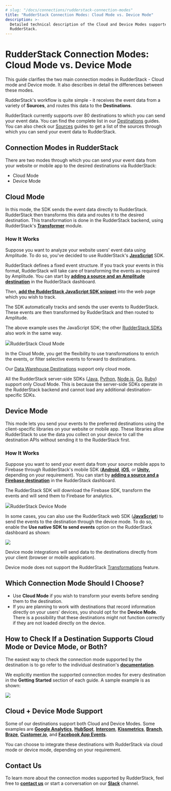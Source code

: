 ```yaml
---
# slug: "/docs/connections/rudderstack-connection-modes"
title: "RudderStack Connection Modes: Cloud Mode vs. Device Mode"
description: >-
  Detailed technical description of the Cloud and Device Modes supported by
  RudderStack.
---
```


# RudderStack Connection Modes: Cloud Mode vs. Device Mode

This guide clarifies the two main connection modes in RudderStack - Cloud mode and Device mode. It also describes in detail the differences between these modes.

RudderStack's workflow is quite simple - it receives the event data from a variety of **Sources**, and routes this data to the **Destinations**.

<div class="successBlock">

  RudderStack currently supports over 80 destinations to which you can send your
  event data. You can find the complete list in our <a href="../../destinations/">Destinations</a> guides. You can also check our <a href="../../stream-sources/">Sources</a> guides to get a list of the sources through which you can send your event data to RudderStack.
</div>

## Connection Modes in RudderStack

There are two modes through which you can send your event data from your website or mobile app to the desired destinations via RudderStack:

- Cloud Mode
- Device Mode

## Cloud Mode

In this mode, the SDK sends the event data directly to RudderStack. RudderStack then transforms this data and routes it to the desired destination. This transformation is done in the RudderStack backend, using RudderStack's [**Transformer**](https://github.com/rudderlabs/rudder-transformer) module.

### How It Works

Suppose you want to analyze your website users' event data using Amplitude. To do so, you've decided to use RudderStack's [**JavaScript**](../../stream-sources/rudderstack-sdk-integration-guides/rudderstack-javascript-sdk/) SDK.

RudderStack defines a fixed event structure. If you track your events in this format, RudderStack will take care of transforming the events as required by Amplitude. You can start by [**adding a source and an Amplitude destination**](../../adding-source-and-destination-rudderstack/) in the RudderStack dashboard.

Then, [**add the RudderStack JavaScript SDK snippet**](https://rudderstack.com/docs/stream-sources/rudderstack-sdk-integration-guides/rudderstack-javascript-sdk/#2-installing-the-rudderstack-javascript-sdk) into the web page which you wish to track.

The SDK automatically tracks and sends the user events to RudderStack. These events are then transformed by RudderStack and then routed to Amplitude.

<div class="infoBlock">

  The above example uses the JavaScript SDK; the other <a href="../../stream-sources/rudderstack-sdk-integration-guides/"> RudderStack SDKs </a> also work in the same way.
</div>

<img src="../../../images/assets/image (9).png" /><span class="imageTitle">RudderStack Cloud Mode</span>

<div class="successBlock">

  In the Cloud Mode, you get the flexibility to use transformations to enrich
  the events, or filter selective events to forward to destinations.
</div>

<div class="warningBlock">

Our <a href="../../data-warehouse-integrations/">Data Warehouse Destinations</a> support only cloud mode.

</div>

<div class="warningBlock">

All the RudderStack server-side SDKs (<a href="../../stream-sources/rudderstack-sdk-integration-guides/rudderstack-java-sdk/">Java</a>, <a href="../../stream-sources/rudderstack-sdk-integration-guides//rudderstack-python-sdk/">Python</a>, <a href="../../stream-sources/rudderstack-sdk-integration-guides/rudderstack-node-sdk/">Node.js</a>, <a href="../../stream-sources/rudderstack-sdk-integration-guides/rudderstack-go-sdk/">Go</a>, <a href="../../stream-sources/rudderstack-sdk-integration-guides/rudderstack-ruby-sdk/">Ruby</a>) support only Cloud Mode. This is because the server-side SDKs operate in the RudderStack backend and cannot load any additional destination-specific SDKs.

</div>

## Device Mode

This mode lets you send your events to the preferred destinations using the client-specific libraries on your website or mobile app. These libraries allow RudderStack to use the data you collect on your device to call the destination APIs without sending it to the RudderStack first.

### How It Works

Suppose you want to send your event data from your source mobile apps to Firebase through RudderStack's mobile SDK \([**Android**](https://rudderstack.com/docs/rudderstack-sdk-integration-guides/rudderstack-android-sdk), [**iOS**](https://rudderstack.com/docs/rudderstack-sdk-integration-guides/rudderstack-ios-sdk), or [**Unity**](https://rudderstack.com/docs/rudderstack-sdk-integration-guides/getting-started-with-unity-sdk)**,** depending on your requirement\). You can start by [**adding a source and a Firebase destination**](https://rudderstack.com/docs/connections/adding-source-and-destination-rudderstack) in the RudderStack dashboard.

The RudderStack SDK will download the Firebase SDK, transform the events and will send them to Firebase for analytics.

<img src="../../../images/assets/image (29).png" /><span class="imageTitle">RudderStack Device Mode</span>

In some cases, you can also use the RudderStack web SDK \([**JavaScript**](../../stream-sources/rudderstack-sdk-integration-guides/rudderstack-javascript-sdk/)\) to send the events to the destination through the device mode. To do so, enable the **Use native SDK to send events** option on the RudderStack dashboard as shown:

<img src="../../../images/assets/screen-shot-2021-06-07-at-4.17.14-pm.png" />

<div class="successBlock">

  Device mode integrations will send data to the destinations directly from your
  client (browser or mobile application).
</div>

<div class="warningBlock">

Device mode does not support the RudderStack <a href="../../adding-a-new-user-transformation-in-rudderstack/">Transformations</a> feature.

</div>

## Which Connection Mode Should I Choose?

- Use **Cloud Mode** if you wish to transform your events before sending them to the destination.
- If you are planning to work with destinations that record information directly on your users' devices, you should opt for the **Device Mode**. There is a possibility that these destinations might not function correctly if they are not loaded directly on the device.

## How to Check If a Destination Supports Cloud Mode or Device Mode, or Both?

The easiest way to check the connection mode supported by the destination is to go refer to the individual destination's [**documentation**](../../destinations/).

We explicitly mention the supported connection modes for every destination in the **Getting Started** section of each guide. A sample example is as shown:

<img src="../../../images/assets/screen-shot-2021-06-07-at-4.24.51-pm.png" />

## Cloud + Device Mode Support

Some of our destinations support both Cloud and Device Modes. Some examples are [**Google Analytics**](https://rudderstack.com/docs/destinations/google-analytics-ga), [**HubSpot**](https://rudderstack.com/docs/destinations/hubspot), [**Intercom**](https://rudderstack.com/docs/destinations/intercom), [**Kissmetrics**](https://rudderstack.com/docs/destinations/kissmetrics), [**Branch**](https://rudderstack.com/docs/destinations/branchio), [**Braze**](https://rudderstack.com/docs/destinations/braze), [**Customer.io**](https://rudderstack.com/docs/destinations/customer.io), and [**Facebook App Events**](https://rudderstack.com/docs/destinations/facebook-app-events).

You can choose to integrate these destinations with RudderStack via cloud mode or device mode, depending on your requirement.

## Contact Us

To learn more about the connection modes supported by RudderStack, feel free to [**contact us**](mailto:%20docs@rudderstack.com) or start a conversation on our [**Slack**](https://rudderstack.com/join-rudderstack-slack-community) channel.
